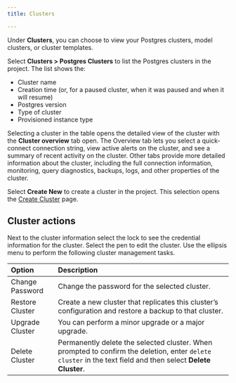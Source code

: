 ```yaml
---
title: Clusters

---
```


Under **Clusters**, you can choose to view your Postgres clusters, model clusters, or cluster templates. 

Select **Clusters > Postgres Clusters** to list the Postgres clusters in the project. The list shows the:

-   Cluster name
-   Creation time (or, for a paused cluster, when it was paused and when it will resume)
-   Postgres version
-   Type of cluster
-   Provisioned instance type

Selecting a cluster in the table opens the detailed view of the cluster with the **Cluster overview** tab open. The Overview tab lets you select a quick-connect connection string, view active alerts on the cluster, and see a summary of recent activity on the cluster. Other tabs provide more detailed information about the cluster, including the full connection information, monitoring, query diagnostics, backups, logs, and other properties of the cluster.

Select **Create New** to create a cluster in the project. This selection opens the [Create Cluster](../../../cluster-management/create-clusters) page.

## Cluster actions

Next to the cluster information select the lock to see the credential information for the cluster. Select the pen to edit the cluster. Use the ellipsis menu to perform the following cluster management tasks.

| Option          | Description                                                                                                                                                  |
| :-------------- | :----------------------------------------------------------------------------------------------------------------------------------------------------------- |
| Change Password | Change the password for the selected cluster.                                                                                                                |
| Restore Cluster | Create a new cluster that replicates this cluster’s configuration and restore a backup to that cluster.                                                      |
| Upgrade Cluster | You can perform a minor upgrade or a major upgrade.                                                                                                          |
| Delete Cluster  | Permanently delete the selected cluster. When prompted to confirm the deletion, enter `delete cluster` in the text field and then select **Delete Cluster**. |
